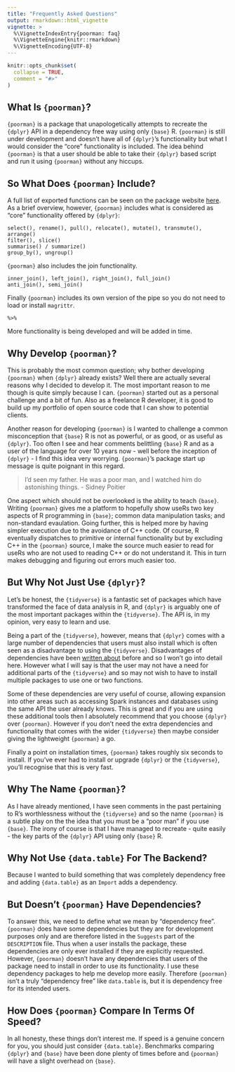 ```yaml
---
title: "Frequently Asked Questions"
output: rmarkdown::html_vignette
vignette: >
  %\VignetteIndexEntry{poorman: faq}
  %\VignetteEngine{knitr::rmarkdown}
  %\VignetteEncoding{UTF-8}
---
```


```r
knitr::opts_chunk$set(
  collapse = TRUE,
  comment = "#>"
)
```

## What Is `{poorman}`?

`{poorman}` is a package that unapologetically attempts to recreate the `{dplyr}` API in a dependency free way using only `{base}` R. `{poorman}` is still under development and doesn’t have all of `{dplyr}`’s functionality but what I would consider the "core" functionality is included. The idea behind `{poorman}` is that a user should be able to take their `{dplyr}` based script and run it using `{poorman}` without any hiccups.

## So What Does `{poorman}` Include?

A full list of exported functions can be seen on the package website [here](https://nathaneastwood.github.io/poorman/reference/index.html). As a brief overview, however, `{poorman}` includes what is considered as "core" functionality offered by `{dplyr}`:

```
select(), rename(), pull(), relocate(), mutate(), transmute(), arrange()
filter(), slice()
summarise() / summarize()
group_by(), ungroup()
```

`{poorman}` also includes the join functionality.

```
inner_join(), left_join(), right_join(), full_join()
anti_join(), semi_join()
```

Finally `{poorman}` includes its own version of the pipe so you do not need to load or install `magrittr`.

```
%>%
```

More functionality is being developed and will be added in time.

## Why Develop `{poorman}`?

This is probably the most common question; why bother developing `{poorman}` when `{dplyr}` already exists? Well there are actually several reasons why I decided to develop it. The most important reason to me though is quite simply because I can. `{poorman}` started out as a personal challenge and a bit of fun. Also as a freelance R developer, it is good to build up my portfolio of open source code that I can show to potential clients.

Another reason for developing `{poorman}` is I wanted to challenge a common misconception that `{base}` R is not as powerful, or as good, or as useful as `{dplyr}`. Too often I see and hear comments belittling `{base}` R and as a user of the language for over 10 years now - well before the inception of `{dplyr}` - I find this idea very worrying. `{poorman}`'s package start up message is quite poignant in this regard.

> I’d seen my father. He was a poor man, and I watched him do astonishing things. - Sidney Poitier

One aspect which should not be overlooked is the ability to teach `{base}`. Writing `{poorman}` gives me a platform to hopefully show useRs two key aspects of R programming in `{base}`; common data manipulation tasks; and non-standard evaulation. Going further, this is helped more by having simpler execution due to the avoidance of C++ code. Of course, R eventually dispatches to primitive or internal functionality but by excluding C++ in the `{poorman}` source, I make the source much easier to read for useRs who are not used to reading C++ or do not understand it. This in turn makes debugging and figuring out errors much easier too.

## But Why Not Just Use `{dplyr}`?

Let's be honest, the `{tidyverse}` is a fantastic set of packages which have transformed the face of data analysis in R, and `{dplyr}` is arguably one of the most important packages within the `{tidyverse}`. The API is, in my opinion, very easy to learn and use.

Being a part of the `{tidyverse}`, however, means that `{dplyr}` comes with a large number of dependencies that users must also install which is often seen as a disadvantage to using the `{tidyverse}`. Disadvantages of dependencies have been [written about](http://dirk.eddelbuettel.com/blog/2018/02/28/#017_dependencies) before and so I won't go into detail here. However what I will say is that the user may not have a need for additional parts of the `{tidyverse}` and so may not wish to have to install multiple packages to use one or two functions.

Some of these dependencies are very useful of course, allowing expansion into other areas such as accessing Spark instances and databases using the same API the user already knows. This is great and if you are using these additional tools then I absolutely recommend that you choose `{dplyr}` over `{poorman}`. However if you don't need the extra dependencies and functionality that comes with the wider `{tidyverse}` then maybe consider giving the lightweight `{poorman}` a go.

Finally a point on installation times, `{poorman}` takes roughly six seconds to install. If you've ever had to install or upgrade `{dplyr}` or the `{tidyverse}`, you'll recognise that this is very fast.

## Why The Name `{poorman}`?

As I have already mentioned, I have seen comments in the past pertaining to R's worthlessness without the `{tidyverse}` and so the name `{poorman}` is a subtle play on the the idea that you must be a "poor man" if you use `{base}`. The irony of course is that I have managed to recreate - quite easily - the key parts of the `{dplyr}` API using only `{base}` R.

## Why Not Use `{data.table}` For The Backend?

Because I wanted to build something that was completely dependency free and adding `{data.table}` as an `Import` adds a dependency.

## But Doesn't `{poorman}` Have Dependencies?

To answer this, we need to define what we mean by "dependency free". `{poorman}` does have some dependencies but they are for development purposes only and are therefore listed in the `Suggests` part of the `DESCRIPTION` file. Thus when a user installs the package, these dependencies are only ever installed if they are explicitly requested. However, `{poorman}` doesn't have any dependencies that users of the package need to install in order to use its functionality. I use these dependency packages to help me develop more easily. Therefore `{poorman}` isn't a truly "dependency free" like `data.table` is, but it is dependency free for its intended users.

## How Does `{poorman}` Compare In Terms Of Speed?

In all honesty, these things don't interest me. If speed is a genuine concern for you, you should just consider `{data.table}`. Benchmarks comparing `{dplyr}` and `{base}` have been done plenty of times before and `{poorman}` will have a slight overhead on `{base}`.
